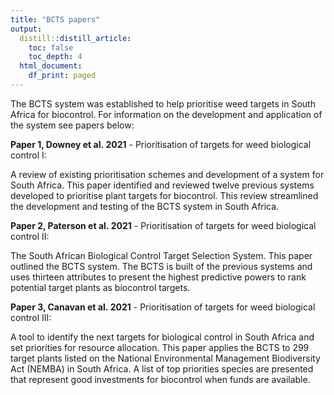 ```yaml
---
title: "BCTS papers"
output:
  distill::distill_article:
    toc: false
    toc_depth: 4
  html_document:
    df_print: paged
---
```


The BCTS system was established to help prioritise weed targets in South Africa for
biocontrol. For information on the development and application of the system see papers
below:

**Paper 1, Downey et al. 2021** <insert_url_when_available> - Prioritisation of targets for weed biological control I: 

A review of existing prioritisation schemes and development of a system for South Africa.
This paper identified and reviewed twelve previous systems developed to prioritise plant
targets for biocontrol. This review streamlined the development and testing of the BCTS
system in South Africa.

**Paper 2, Paterson et al. 2021** <insert_url_when_available> - Prioritisation of targets for weed biological control II: 

The South African Biological Control Target Selection System. This paper outlined the BCTS system. The BCTS is built of the previous systems and uses thirteen attributes to present the highest predictive powers to rank potential target plants as biocontrol targets.

**Paper 3, Canavan et al. 2021** <insert_url_when_available> - Prioritisation of targets for weed biological control III:

A tool to identify the next targets for biological control in South Africa and set priorities for
resource allocation. This paper applies the BCTS to 299 target plants listed on the National Environmental
Management Biodiversity Act (NEMBA) in South Africa. A list of top priorities species are
presented that represent good investments for biocontrol when funds are available.